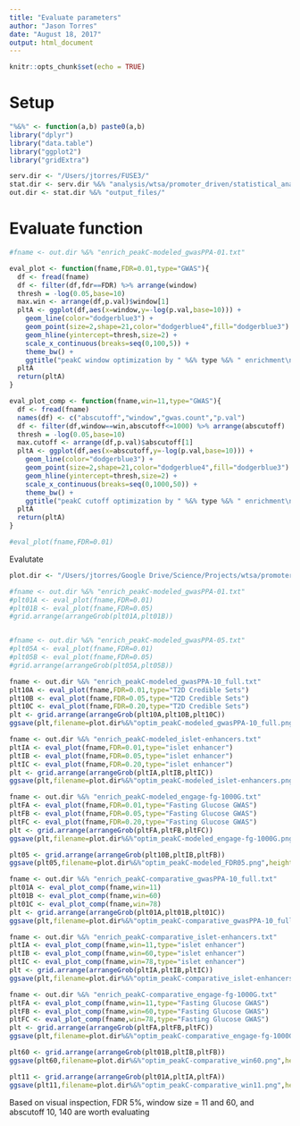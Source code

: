 ```yaml
---
title: "Evaluate parameters"
author: "Jason Torres"
date: "August 18, 2017"
output: html_document
---
```


```r
knitr::opts_chunk$set(echo = TRUE)
```

# Setup 

```r

"%&%" <- function(a,b) paste0(a,b)
library("dplyr")
library("data.table")
library("ggplot2")
library("gridExtra")

serv.dir <- "/Users/jtorres/FUSE3/"
stat.dir <- serv.dir %&% "analysis/wtsa/promoter_driven/statistical_analysis/"
out.dir <- stat.dir %&% "output_files/"

```


# Evaluate function 

```r

#fname <- out.dir %&% "enrich_peakC-modeled_gwasPPA-01.txt"

eval_plot <- function(fname,FDR=0.01,type="GWAS"){
  df <- fread(fname)
  df <- filter(df,fdr==FDR) %>% arrange(window)
  thresh = -log(0.05,base=10)
  max.win <- arrange(df,p.val)$window[1]
  pltA <- ggplot(df,aes(x=window,y=-log(p.val,base=10))) + 
    geom_line(color="dodgerblue3") + 
    geom_point(size=2,shape=21,color="dodgerblue4",fill="dodgerblue3") + 
    geom_hline(yintercept=thresh,size=2) + 
    scale_x_continuous(breaks=seq(0,100,5)) +
    theme_bw() + 
    ggtitle("peakC window optimization by " %&% type %&% " enrichment\nFDR: " %&% FDR %&% "    Max: " %&% max.win)
  pltA
  return(pltA)
}

eval_plot_comp <- function(fname,win=11,type="GWAS"){
  df <- fread(fname)
  names(df) <- c("abscutoff","window","gwas.count","p.val")
  df <- filter(df,window==win,abscutoff<=1000) %>% arrange(abscutoff)
  thresh = -log(0.05,base=10)
  max.cutoff <- arrange(df,p.val)$abscutoff[1]
  pltA <- ggplot(df,aes(x=abscutoff,y=-log(p.val,base=10))) + 
    geom_line(color="dodgerblue3") + 
    geom_point(size=2,shape=21,color="dodgerblue4",fill="dodgerblue3") + 
    geom_hline(yintercept=thresh,size=2) + 
    scale_x_continuous(breaks=seq(0,1000,50)) +
    theme_bw() + 
    ggtitle("peakC cutoff optimization by " %&% type %&% " enrichment\nWindow: " %&% win %&% "    Max: " %&% max.cutoff)
  pltA
  return(pltA)
}

#eval_plot(fname,FDR=0.01)

```


Evalutate 

```r

plot.dir <- "/Users/jtorres/Google Drive/Science/Projects/wtsa/promoter_driven/statistical_analysis/plots/"

#fname <- out.dir %&% "enrich_peakC-modeled_gwasPPA-01.txt"
#plt01A <- eval_plot(fname,FDR=0.01)
#plt01B <- eval_plot(fname,FDR=0.05)
#grid.arrange(arrangeGrob(plt01A,plt01B))


#fname <- out.dir %&% "enrich_peakC-modeled_gwasPPA-05.txt"
#plt05A <- eval_plot(fname,FDR=0.01)
#plt05B <- eval_plot(fname,FDR=0.05)
#grid.arrange(arrangeGrob(plt05A,plt05B))

fname <- out.dir %&% "enrich_peakC-modeled_gwasPPA-10_full.txt"
plt10A <- eval_plot(fname,FDR=0.01,type="T2D Credible Sets")
plt10B <- eval_plot(fname,FDR=0.05,type="T2D Credible Sets")
plt10C <- eval_plot(fname,FDR=0.20,type="T2D Credible Sets")
plt <- grid.arrange(arrangeGrob(plt10A,plt10B,plt10C))
ggsave(plt,filename=plot.dir%&%"optim_peakC-modeled_gwasPPA-10_full.png",height=10,width=8)

fname <- out.dir %&% "enrich_peakC-modeled_islet-enhancers.txt"
pltIA <- eval_plot(fname,FDR=0.01,type="islet enhancer")
pltIB <- eval_plot(fname,FDR=0.05,type="islet enhancer")
pltIC <- eval_plot(fname,FDR=0.20,type="islet enhancer")
plt <- grid.arrange(arrangeGrob(pltIA,pltIB,pltIC))
ggsave(plt,filename=plot.dir%&%"optim_peakC-modeled_islet-enhancers.png",height=10,width=8)

fname <- out.dir %&% "enrich_peakC-modeled_engage-fg-1000G.txt"
pltFA <- eval_plot(fname,FDR=0.01,type="Fasting Glucose GWAS")
pltFB <- eval_plot(fname,FDR=0.05,type="Fasting Glucose GWAS")
pltFC <- eval_plot(fname,FDR=0.20,type="Fasting Glucose GWAS")
plt <- grid.arrange(arrangeGrob(pltFA,pltFB,pltFC))
ggsave(plt,filename=plot.dir%&%"optim_peakC-modeled_engage-fg-1000G.png",height=10,width=8)

plt05 <- grid.arrange(arrangeGrob(plt10B,pltIB,pltFB))
ggsave(plt05,filename=plot.dir%&%"optim_peakC-modeled_FDR05.png",height=10,width=8)

```



```r

fname <- out.dir %&% "enrich_peakC-comparative_gwasPPA-10_full.txt"
plt01A <- eval_plot_comp(fname,win=11)
plt01B <- eval_plot_comp(fname,win=60)
plt01C <- eval_plot_comp(fname,win=78)
plt <- grid.arrange(arrangeGrob(plt01A,plt01B,plt01C))
ggsave(plt,filename=plot.dir%&%"optim_peakC-comparative_gwasPPA-10_full.png",height=10,width=8)

fname <- out.dir %&% "enrich_peakC-comparative_islet-enhancers.txt"
pltIA <- eval_plot_comp(fname,win=11,type="islet enhancer")
pltIB <- eval_plot_comp(fname,win=60,type="islet enhancer")
pltIC <- eval_plot_comp(fname,win=78,type="islet enhancer")
plt <- grid.arrange(arrangeGrob(pltIA,pltIB,pltIC))
ggsave(plt,filename=plot.dir%&%"optim_peakC-comparative_islet-enhancers.png",height=10,width=8)

fname <- out.dir %&% "enrich_peakC-comparative_engage-fg-1000G.txt"
pltFA <- eval_plot_comp(fname,win=11,type="Fasting Glucose GWAS")
pltFB <- eval_plot_comp(fname,win=60,type="Fasting Glucose GWAS")
pltFC <- eval_plot_comp(fname,win=78,type="Fasting Glucose GWAS")
plt <- grid.arrange(arrangeGrob(pltFA,pltFB,pltFC))
ggsave(plt,filename=plot.dir%&%"optim_peakC-comparative_engage-fg-1000G.png",height=10,width=8)

plt60 <- grid.arrange(arrangeGrob(plt01B,pltIB,pltFB))
ggsave(plt60,filename=plot.dir%&%"optim_peakC-comparative_win60.png",height=10,width=8)

plt11 <- grid.arrange(arrangeGrob(plt01A,pltIA,pltFA))
ggsave(plt11,filename=plot.dir%&%"optim_peakC-comparative_win11.png",height=10,width=8)

```


Based on visual inspection, FDR 5%, window size = 11 and 60, and abscutoff 10, 140 are worth evaluating 

